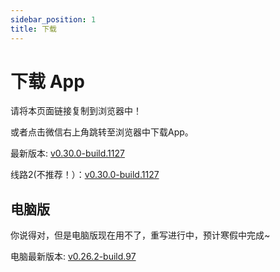 ```yaml
---
sidebar_position: 1
title: 下载
---
```



# 下载 App

请将本页面链接复制到浏览器中！

或者点击微信右上角跳转至浏览器中下载App。

最新版本: [v0.30.0-build.1127](https://app-dist-1307054264.cos.ap-beijing.myqcloud.com/actions/prescore_flutter/127/apk/app-release-signed.apk)

线路2(不推荐！）：[v0.30.0-build.1127](https://dl.bjbybbs.com/actions/prescore_flutter/127/apk/app-release-signed.apk)

## 电脑版

你说得对，但是电脑版现在用不了，重写进行中，预计寒假中完成~

电脑最新版本: [v0.26.2-build.97](https://matrix-dl.bjbybbs.com/without-ci/prescore-flutter-windows/SRInstaller-v0.26.2.exe)
